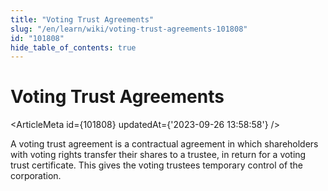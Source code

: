 ```yaml
---
title: "Voting Trust Agreements"
slug: "/en/learn/wiki/voting-trust-agreements-101808"
id: "101808"
hide_table_of_contents: true
---
```



# Voting Trust Agreements

<ArticleMeta id={101808} updatedAt={'2023-09-26 13:58:58'} />
<div className='border-solid border-b border-t-0 my-4 border-[var(--ifm-color-gray-300)]' />

A voting trust agreement is a contractual agreement in which shareholders with voting rights transfer their shares to a trustee, in return for a voting trust certificate. This gives the voting trustees temporary control of the corporation.
